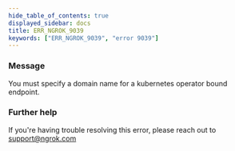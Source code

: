 ```yaml
---
hide_table_of_contents: true
displayed_sidebar: docs
title: ERR_NGROK_9039
keywords: ["ERR_NGROK_9039", "error 9039"]
---
```


### Message

You must specify a domain name for a kubernetes operator bound endpoint.

### Further help

If you're having trouble resolving this error, please reach out to [support@ngrok.com](mailto:support@ngrok.com?subject=Help%20with%20ERR_NGROK_9039)
